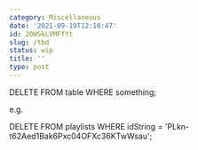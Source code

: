 ```yaml
---
category: Miscellaneous
date: '2021-09-19T12:10:47'
id: 20WSkLVMFfYt
slug: /tbd
status: wip
title: ''
type: post
---
```


DELETE FROM table WHERE something;

e.g. 

DELETE FROM playlists WHERE idString = 'PLkn-t62Aed1Bak6Pxc04OFXc36KTwWsau';